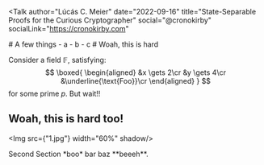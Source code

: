 <Talk
  author="Lúcás C. Meier"
  date="2022-09-16"
  title="State-Separable Proofs for the Curious Cryptographer"
  social="@cronokirby"
  socialLink="https://cronokirby.com"
>
<Section title="First Section">
<TextSlide reveal>
# A few things

<Reveal>
- a
</Reveal>
<Reveal>
- b
</Reveal>
<Reveal>
- c
</Reveal>

</TextSlide>
<TextSlide size="vsmall">
  # Woah, this is hard

  Consider a field $\mathbb{F}$, satisfying:
  $$
  \boxed{
  \begin{aligned}
    &x \gets 2\cr
    &y \gets 4\cr
    &\underline{\text{Foo}}\cr
  \end{aligned}
  }
  $$
  for some prime $p$.
</TextSlide>
<Splash bg="blue">
But wait!!
</Splash>
<TextSlide>
  # Woah, this is hard too!
  <Img src={"1.jpg"} width="60%" shadow/>
</TextSlide>
</Section>
<Section title="Second Section">
<Splash>
  Second Section
</Splash>
<TextSlide>
 *boo* bar baz **beeeh**.
</TextSlide>
</Section>
</Talk>
